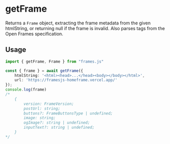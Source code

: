 # getFrame

Returns a `Frame` object, extracting the frame metadata from the given htmlString, or returning null if the frame is invalid. Also parses tags from the Open Frames specification.

## Usage

```ts [example.ts]
import { getFrame, Frame } from "frames.js"

const { frame } = await getFrame({
	htmlString: '<html><head>...</head><body></body></html>',
	url: 'https://framesjs-homeframe.vercel.app/'
});
console.log(frame)
/*
	{
		version: FrameVersion;
		postUrl: string;
		buttons?: FrameButtonsType | undefined;
		image: string;
		ogImage?: string | undefined;
		inputText?: string | undefined;
	}
*/
```